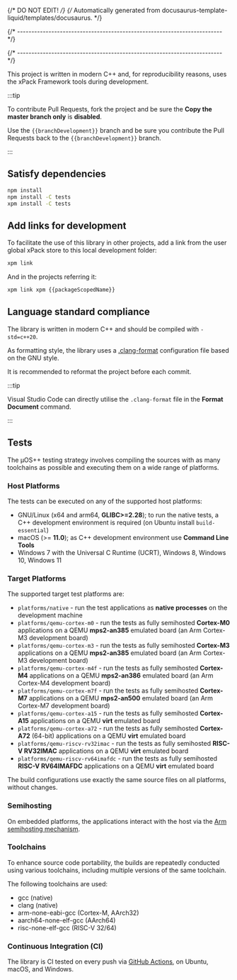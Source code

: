 {/* DO NOT EDIT! */}
{/* Automatically generated from docusaurus-template-liquid/templates/docusaurus. */}

{/* ------------------------------------------------------------------------ */}




{/* ------------------------------------------------------------------------ */}

This project is written in modern C++ and, for reproducibility reasons,
uses the xPack Framework tools during development.

<CommonPrerequisites nodeVersion="18.0.0" nodeVersionMajor="18"/>

<CommonGetProjectSources />

:::tip

To contribute Pull Requests, fork the project and be sure the **Copy the master branch only** is **disabled**.

Use the `{{branchDevelopment}}` branch and be sure you contribute the
Pull Requests back to the `{{branchDevelopment}}` branch.

:::

## Satisfy dependencies

```sh
npm install
npm install -C tests
xpm install -C tests
```

## Add links for development

To facilitate the use of this library in other projects, add a link
from the user global xPack store to this local development folder:

```sh
xpm link
```

And in the projects referring it:

```sh
xpm link xpm {{packageScopedName}}
```

## Language standard compliance

The library is written in modern C++ and should be compiled with `-std=c++20`.

As formatting style, the library uses a [.clang-format](https://clang.llvm.org/docs/ClangFormat.html) configuration file based on the GNU style.

It is recommended to reformat the project before each commit.

:::tip

Visual Studio Code can directly utilise the `.clang-format` file in the
**Format Document** command.

:::


## Tests

The µOS++ testing strategy involves compiling the sources with
as many toolchains as possible and executing them on a wide
range of platforms.

### Host Platforms

The tests can be executed on any of the supported host
platforms:

- GNU/Linux (x64 and arm64, **GLIBC>=2.28**); to run the native
tests, a C++ development environment is required
(on Ubuntu install `build-essential`)
- macOS (>= **11.0**);
as C++ development environment use **Command Line Tools**
- Windows 7 with the Universal C Runtime (UCRT), Windows 8, Windows 10,
Windows 11

### Target Platforms

The supported target test platforms are:

- `platforms/native` - run the test applications as **native processes**
  on the development machine
- `platforms/qemu-cortex-m0` - run the tests as fully semihosted
  **Cortex-M0** applications on a QEMU **mps2-an385** emulated board
  (an Arm Cortex-M3 development board)
- `platforms/qemu-cortex-m3` - run the tests as fully semihosted
  **Cortex-M3** applications on a QEMU **mps2-an385** emulated board
  (an Arm Cortex-M3 development board)
- `platforms/qemu-cortex-m4f` - run the tests as fully semihosted
  **Cortex-M4** applications on a QEMU **mps2-an386** emulated board
  (an Arm Cortex-M4 development board)
- `platforms/qemu-cortex-m7f` - run the tests as fully semihosted
  **Cortex-M7** applications on a QEMU **mps2-an500** emulated board
  (an Arm Cortex-M7 development board)
- `platforms/qemu-cortex-a15` - run the tests as fully semihosted
  **Cortex-A15** applications on a QEMU **virt** emulated board
- `platforms/qemu-cortex-a72` - run the tests as fully semihosted
  **Cortex-A72** (64-bit) applications on a QEMU **virt** emulated board
- `platforms/qemu-riscv-rv32imac` - run the tests as fully semihosted
  **RISC-V RV32IMAC** applications on a QEMU **virt** emulated board
- `platforms/qemu-riscv-rv64imafdc` - run the tests as fully semihosted
  **RISC-V RV64IMAFDC** applications on a QEMU **virt** emulated board

The build configurations use exactly the same source files on all platforms,
without changes.

### Semihosting

On embedded platforms, the applications interact with the
host via the
[Arm semihosting mechanism](https://github.com/ARM-software/abi-aa/blob/main/semihosting/semihosting.rst).

### Toolchains

To enhance source code portability, the builds are repeatedly conducted
using various toolchains, including multiple versions of the same toolchain.

The following toolchains are used:

- gcc (native)
- clang (native)
- arm-none-eabi-gcc (Cortex-M, AArch32)
- aarch64-none-elf-gcc (AArch64)
- risc-none-elf-gcc (RISC-V 32/64)

<ProjectTestDetails />

<CommonManualTests />


### Continuous Integration (CI)

The library is
CI tested on every push via
[GitHub Actions](https://github.com/{{githubProjectOrganization}}/{{githubProjectName}}/actions),
on Ubuntu, macOS, and Windows.
